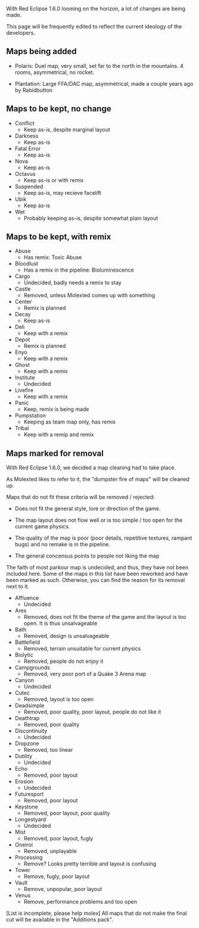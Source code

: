 With Red Eclipse 1.6.0 looming on the horizon, a lot of changes are being made.

This page will be frequently edited to reflect the current ideology of the developers.

== Maps being added ==

* Polaris: Duel map, very small, set far to the north in the mountains. 4 rooms, asymmetrical, no rocket.

* Plantation: Large FFA/DAC map, asymmetrical, made a couple years ago by Rabidbutton

== Maps to be kept, no change ==
* Conflict
** Keep as-is, despite marginal layout
* Darkness
** Keep as-is
* Fatal Error
** Keep as-is
* Nova
** Keep as-is
* Octavus
** Keep as-is or with remix
* Suspended
** Keep as-is, may recieve facelift
* Ubik
** Keep as-is
* Wet
** Probably keeping as-is, despite somewhat plain layout


== Maps to be kept, with remix ==

* Abuse
** Has remix: Toxic Abuse
* Bloodlust
** Has a remix in the pipeline: Bioluminescence
* Cargo
** Undecided, badly needs a remix to stay
* Castle
** Removed, unless Molexted comes up with something
* Center
** Remix is planned
* Decay
** Keep as-is
* Deli
** Keep with a remix
* Depot
** Remix is planned
* Enyo
** Keep with a remix
* Ghost
** Keep with a remix
* Institute
** Undecided
* Livefire
** Keep with a remix
* Panic
** Keep, remix is being made
* Pumpstation
** Keeping as team map only, has remix
* Tribal
** Keep with a remip and remix

== Maps marked for removal ==

With Red Eclipse 1.6.0, we decided a map cleaning had to take place.

As Molexted likes to refer to it, the "dumpster fire of maps" will be cleaned up.

Maps that do not fit these criteria will be removed / rejected:


* Does not fit the general style, lore or direction of the game.

* The map layout does not flow well or is too simple / too open for the current game physics.

* The quality of the map is poor (poor details, repetitive textures, rampant bugs) and no remake is in the pipeline.

* The general concensus points to people not liking the map


The faith of most parkour map is undecided, and thus, they have not been included here.
Some of the maps in this list have been reworked and have been marked as such.
Otherwise, you can find the reason for its removal next to it.

* Affluence
** Undecided
* Ares 
** Removed, does not fit the theme of the game and the layout is too open. It is thus unsalvageable
* Bath
** Removed, design is unsalvageable
* Battlefield
** Removed, terrain unsuitable for current physics
* Biolytic
** Removed, people do not enjoy it
* Campgrounds
** Removed, very poor port of a Quake 3 Arena map
* Canyon
** Undecided
* Cutec
** Removed, layout is too open
* Deadsimple
** Removed, poor quality, poor layout, people do not like it
* Deathtrap
** Removed, poor quality
* Discontinuity
** Undecided
* Dropzone
** Removed, too linear
* Dutility
** Undecided
* Echo
** Removed, poor layout
* Erosion
** Undecided
* Futuresport
** Removed, poor layout
* Keystone
** Removed, poor layout, poor quality
* Longestyard
** Undecided
* Mist
** Removed, poor layout, fugly
* Oneiroi
** Removed, unplayable
* Processing
** Remove? Looks pretty terrible and layout is confusing
* Tower
** Remove, fugly, poor layout
* Vault
** Remove, unpopular, poor layout
* Venus
** Remove, performance problems and too open



[List is incomplete, please help molex]
All maps that do not make the final cut will be available in the "Additions pack".